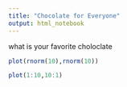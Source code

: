 ```yaml
---
title: "Chocolate for Everyone"
output: html_notebook
---
```


what is your favorite choloclate 
```r
plot(rnorm(10),rnorm(10))
```

```r
plot(1:10,10:1)
```

